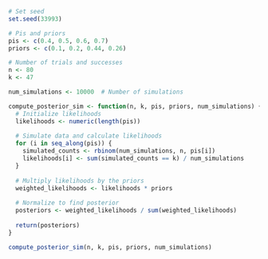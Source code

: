```r
# Set seed
set.seed(33993)

# Pis and priors
pis <- c(0.4, 0.5, 0.6, 0.7)  
priors <- c(0.1, 0.2, 0.44, 0.26) 

# Number of trials and successes
n <- 80        
k <- 47         

num_simulations <- 10000  # Number of simulations

compute_posterior_sim <- function(n, k, pis, priors, num_simulations) {
  # Initialize likelihoods
  likelihoods <- numeric(length(pis))
  
  # Simulate data and calculate likelihoods
  for (i in seq_along(pis)) {
    simulated_counts <- rbinom(num_simulations, n, pis[i])
    likelihoods[i] <- sum(simulated_counts == k) / num_simulations
  }
  
  # Multiply likelihoods by the priors
  weighted_likelihoods <- likelihoods * priors
  
  # Normalize to find posterior
  posteriors <- weighted_likelihoods / sum(weighted_likelihoods)
  
  return(posteriors)
}

compute_posterior_sim(n, k, pis, priors, num_simulations)
```


